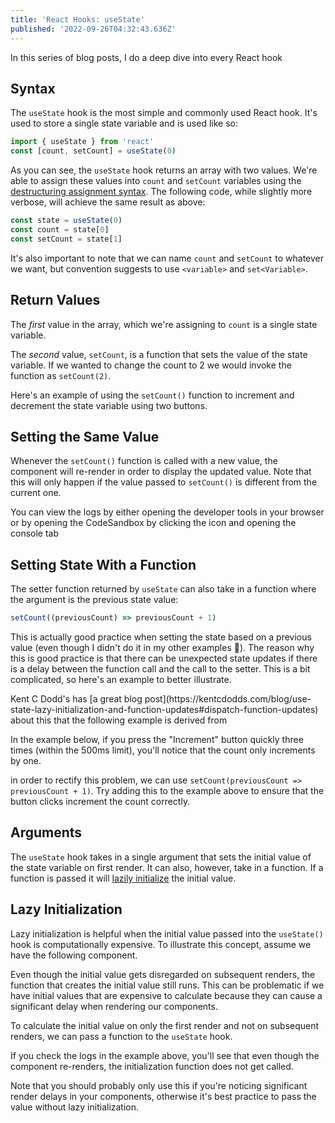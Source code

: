 ```yaml
---
title: 'React Hooks: useState'
published: '2022-09-26T04:32:43.636Z'
---
```



<Callout>
  In this series of blog posts, I do a deep dive into every React hook
</Callout>

## Syntax

The `useState` hook is the most simple and commonly used React hook. It's used to store a single state variable and is used like so:

```jsx
import { useState } from 'react'
const [count, setCount] = useState(0)
```

As you can see, the `useState` hook returns an array with two values. We're able to assign these values into `count` and `setCount` variables
using the [destructuring assignment syntax](https://developer.mozilla.org/en-US/docs/Web/JavaScript/Reference/Operators/Destructuring_assignment).
The following code, while slightly more verbose, will achieve the same result as above:

```jsx
const state = useState(0)
const count = state[0]
const setCount = state[1]
```

It's also important to note that we can name `count` and `setCount` to whatever we want, but convention
suggests to use `<variable>` and `set<Variable>`.

## Return Values

The _first_ value in the array, which we're assigning to `count` is a single state variable.

The _second_ value, `setCount`, is a function
that sets the value of the state variable. If we wanted to change the count to 2 we would invoke the function as `setCount(2)`.

Here's an example
of using the `setCount()` function to increment and decrement the state variable using two buttons.

<Example1 />

## Setting the Same Value

Whenever the `setCount()` function is called with a new value, the component will re-render in order to display the updated value. Note
that this will only happen if the value passed to `setCount()` is different from the current one.

<Callout>
  You can view the logs by either opening the developer tools in your browser or
  by opening the CodeSandbox by clicking the
  <ArrowTopRightOnSquareIcon className="w-4 h-4 inline-flex items-center" /> icon
  and opening the console tab
</Callout>

<Example2 />

## Setting State With a Function

The setter function returned by `useState` can also take in a function where the argument is the previous state value:

```jsx
setCount((previousCount) => previousCount + 1)
```

This is actually good practice when setting the state based on a previous value (even though I didn't do it in my other examples 😬). The reason
why this is good practice is that there can be unexpected state updates if there is a delay between the function call and the call to the setter.
This is a bit complicated, so here's an example to better illustrate.

<Callout>
  Kent C Dodd's has [a great blog
  post](https://kentcdodds.com/blog/use-state-lazy-initialization-and-function-updates#dispatch-function-updates)
  about this that the following example is derived from
</Callout>

In the example below, if you press the "Increment" button quickly three times (within the 500ms limit), you'll notice
that the count only increments by one.

<Example3 />

in order to rectify this problem, we can use `setCount(previousCount => previousCount + 1)`. Try adding this to the example
above to ensure that the button clicks increment the count correctly.

## Arguments

The `useState` hook takes in a single argument that sets the initial value of the state variable on first render. It can also, however,
take in a function. If a function is passed it will [lazily initialize](https://reactjs.org/docs/hooks-reference.html#lazy-initial-state) the initial
value.

## Lazy Initialization

Lazy initialization is helpful when the initial value passed into the `useState()` hook is computationally expensive.
To illustrate this concept, assume we have the following component.

<Example4 />

Even though the initial value gets disregarded on
subsequent renders, the function that creates the initial value still runs. This can be problematic if we
have initial values that are expensive to calculate because they can cause a significant delay when
rendering our components.

To calculate the initial value on only the first render and not on subsequent renders, we can pass a function
to the `useState` hook.

<Example5 />

If you check the logs in the example above, you'll see that even though the component re-renders, the
initialization function does not get called.

Note that you should probably only use this if you're noticing significant render delays in your components,
otherwise it's best practice to pass the value without lazy initialization.
